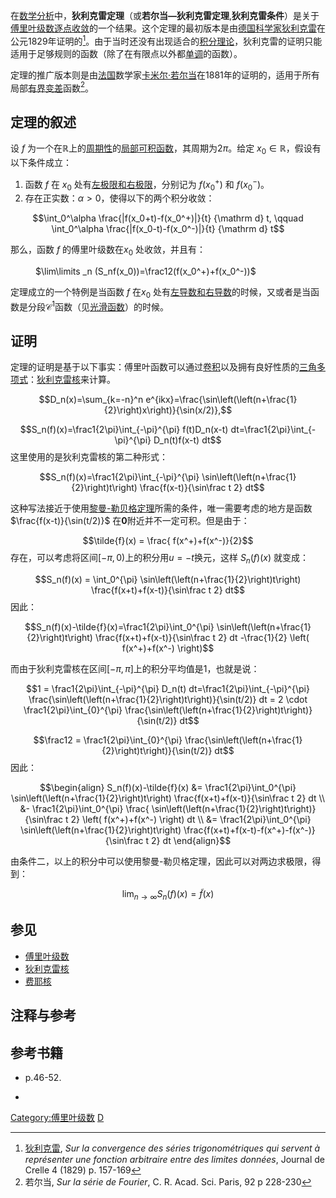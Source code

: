 {{Otheruses|subject=数学分析中关于傅里叶级数的定理|other=数论中的'''狄利克雷定理'''|狄利克雷定理}}
在[[数学分析|数学分析]]中，'''狄利克雷定理'''（或'''若尔当—狄利克雷定理''','''狄利克雷条件'''）是关于[[傅里叶级数|傅里叶级数]][[逐点收敛|逐点收敛]]的一个结果。这个定理的最初版本是由[[德国|德国]][[科学家|科学家]][[約翰·彼得·古斯塔夫·勒熱納·狄利克雷|狄利克雷]]在公元1829年证明的<ref>[[約翰·彼得·古斯塔夫·勒熱納·狄利克雷|狄利克雷]], ''Sur la convergence des séries trigonométriques qui servent à représenter une fonction arbitraire entre des limites données'', Journal de Crelle 4 (1829) p. 157-169</ref>。由于当时还没有出现适合的[[积分理论|积分理论]]，狄利克雷的证明只能适用于足够规则的函数（除了在有限点以外都[[单调函数|单调]]的函数）。

定理的推广版本则是由[[法国|法国]]数学家[[卡米尔·若尔当|卡米尔·若尔当]]在1881年的证明的，适用于所有局部[[有界变差|有界变差]]函数<ref>若尔当, ''Sur la série de Fourier'', C. R. Acad. Sci. Paris, 92 p 228-230</ref>。

== 定理的叙述 ==

设 <math>f</math> 为一个在<math>\mathbb{R}</math>上的[[周期函数|周期性]]的[[局部可积函数|局部可积函数]]，其周期为<math>2\pi</math>。给定 <math>x_0 \in \mathbb{R}</math>，假设有以下条件成立：
#函数 <math>f</math> 在 <math>x_0</math> 处有[[极限_(数学)|左极限和右极限]]，分别记为 <math>f(x_0^+)</math> 和 <math>f(x_0^-)</math>。
#存在正实数：<math>\alpha > 0</math>，使得以下的两个积分收敛：
:<math>\int_0^\alpha \frac{|f(x_0+t)-f(x_0^+)|}{t} {\mathrm d} t, \qquad
\int_0^\alpha \frac{|f(x_0-t)-f(x_0^-)|}{t} {\mathrm d} t</math>

那么，函数 <math>f</math> 的傅里叶级数在<math>x_0</math> 处收敛，并且有：
: <math>\lim\limits _n (S_nf(x_0))=\frac12(f(x_0^+)+f(x_0^-))</math>

定理成立的一个特例是当函数 <math>f</math> 在<math>x_0</math> 处有[[导数|左导数和右导数]]的时候，又或者是当函数是分段<math>\mathcal{C}^{1}</math>函数（见[[光滑函数|光滑函数]]）的时候。

== 证明 ==


定理的证明是基于以下事实：傅里叶函数可以通过[[卷积|卷积]]以及拥有良好性质的[[三角多项式|三角多项式]]：[[狄利克雷核|狄利克雷核]]来计算。
:<math>D_n(x)=\sum_{k=-n}^n
e^{ikx}=\frac{\sin\left(\left(n+\frac{1}{2}\right)x\right)}{\sin(x/2)},</math>
:<math>S_n(f)(x)=\frac1{2\pi}\int_{-\pi}^{\pi} f(t)D_n(x-t) dt=\frac1{2\pi}\int_{-\pi}^{\pi} D_n(t)f(x-t) dt</math> 
这里使用的是狄利克雷核的第二种形式：
:<math>S_n(f)(x)=\frac1{2\pi}\int_{-\pi}^{\pi} \sin\left(\left(n+\frac{1}{2}\right)t\right) \frac{f(x-t)}{\sin\frac t 2}  dt</math> 

这种写法接近于使用[[黎曼-勒贝格定理|黎曼-勒贝格定理]]所需的条件，唯一需要考虑的地方是函数 <math>\frac{f(x-t)}{\sin(t/2)}</math> 在'''0'''附近并不一定可积。但是由于：
:<math>\tilde{f}(x) = \frac{ f(x^+)+f(x^-)}{2} </math>
存在，可以考虑将区间<math>[ -\pi , 0)</math>上的积分用<math>u = -t</math>换元，这样 <math>S_n(f)(x)</math> 就变成：
:<math>S_n(f)(x) = \int_0^{\pi} 
\sin\left(\left(n+\frac{1}{2}\right)t\right) \frac{f(x+t)+f(x-t)}{\sin\frac t 2}  dt </math>
因此：
:<math>S_n(f)(x)-\tilde{f}(x)=\frac1{2\pi}\int_0^{\pi} 
\sin\left(\left(n+\frac{1}{2}\right)t\right) \frac{f(x+t)+f(x-t)}{\sin\frac t 2}  dt
-\frac{1}{2} \left( f(x^+)+f(x^-) \right)</math>

而由于狄利克雷核在区间<math>[ -\pi, \pi ]</math>上的积分平均值是1，也就是说：
:<math>1 = \frac1{2\pi}\int_{-\pi}^{\pi} D_n(t) dt=\frac1{2\pi}\int_{-\pi}^{\pi} \frac{\sin\left(\left(n+\frac{1}{2}\right)t\right)}{\sin(t/2)} dt = 2 \cdot \frac1{2\pi}\int_{0}^{\pi} \frac{\sin\left(\left(n+\frac{1}{2}\right)t\right)}{\sin(t/2)} dt</math>
:<math>\frac12 = \frac1{2\pi}\int_{0}^{\pi} \frac{\sin\left(\left(n+\frac{1}{2}\right)t\right)}{\sin(t/2)} dt</math> 
因此：
:<math>\begin{align}
S_n(f)(x)-\tilde{f}(x) &= \frac1{2\pi}\int_0^{\pi} 
\sin\left(\left(n+\frac{1}{2}\right)t\right) \frac{f(x+t)+f(x-t)}{\sin\frac t 2}  dt \\
&- \frac1{2\pi}\int_0^{\pi} \frac{ \sin\left(\left(n+\frac{1}{2}\right)t\right)}{\sin\frac t 2} \left( f(x^+)+f(x^-) \right) dt \\
&= \frac1{2\pi}\int_0^{\pi} 
\sin\left(\left(n+\frac{1}{2}\right)t\right) \frac{f(x+t)+f(x-t)-f(x^+)-f(x^-)}{\sin\frac t 2}  dt
\end{align}</math> 

由条件二，以上的积分中可以使用黎曼-勒贝格定理，因此可以对两边求极限，得到：
:<math> \lim_{n\to \infty} S_n(f)(x) = \tilde{f}(x)</math>

== 参见 ==

* [[傅里叶级数|傅里叶级数]]
* [[狄利克雷核|狄利克雷核]]
* [[费耶核|费耶核]]

== 注释与参考 ==

<references/>

== 参考书籍 ==
*{{en}}{{cite book |title = ''Fourier series and integral transforms'' | author =Allan Pinkus,Samy Zafrany | publisher =Cambridge University Press | year = 1997 | isbn =9780521597715 }}p.46-52.
*{{fr}}{{cite book | title =''Séries de Fourier et ondelettes'' | author = Jean-Pierre Kahane, Pierre-Gilles Lemarié-Rieusset | publisher = Cassini | year = 1998 | isbn = 284225001X }}


[[Category:傅里叶级数|Category:傅里叶级数]]
[[Category:数学定理|D]]